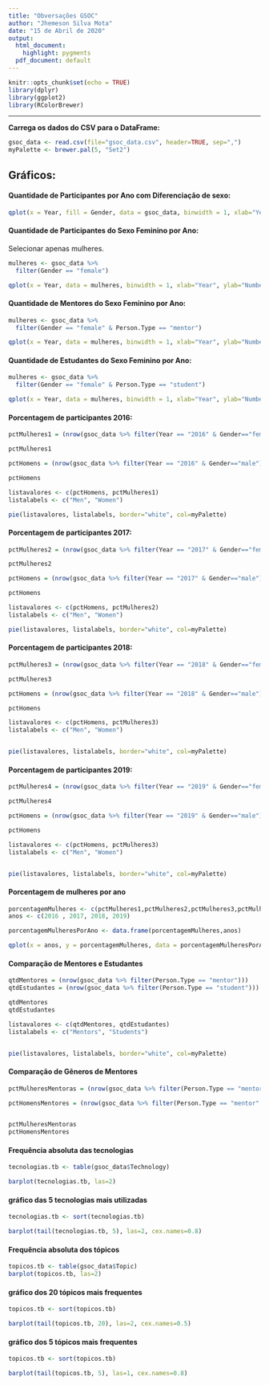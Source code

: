 ```yaml
---
title: "Obversações GSOC"
author: "Jhemeson Silva Mota"
date: "15 de Abril de 2020"
output:
  html_document:
    highlight: pygments
  pdf_document: default
---
```


```r
knitr::opts_chunk$set(echo = TRUE)
library(dplyr)
library(ggplot2)
library(RColorBrewer)
```
* * *

**Carrega os dados do CSV para o DataFrame:**

```r
gsoc_data <- read.csv(file="gsoc_data.csv", header=TRUE, sep=",")
myPalette <- brewer.pal(5, "Set2") 

```

## Gráficos:

#### Quantidade de Participantes por Ano com Diferenciação de sexo:

```r
qplot(x = Year, fill = Gender, data = gsoc_data, binwidth = 1, xlab="Year", ylab="Number of People")

```

#### Quantidade de Participantes do Sexo Feminino por Ano:

Selecionar apenas mulheres.

```r
mulheres <- gsoc_data %>%
  filter(Gender == "female")
```

```r
qplot(x = Year, data = mulheres, binwidth = 1, xlab="Year", ylab="Number of Women") 
```

#### Quantidade de Mentores do Sexo Feminino por Ano:
```r
mulheres <- gsoc_data %>%
  filter(Gender == "female" & Person.Type == "mentor")
```

```r
qplot(x = Year, data = mulheres, binwidth = 1, xlab="Year", ylab="Number of Female Mentors")
```

#### Quantidade de Estudantes do Sexo Feminino por Ano:
```r
mulheres <- gsoc_data %>%
  filter(Gender == "female" & Person.Type == "student")
```

```r
qplot(x = Year, data = mulheres, binwidth = 1, xlab="Year", ylab="Number of Female Students")
```

#### Porcentagem de participantes 2016:

```r
pctMulheres1 = (nrow(gsoc_data %>% filter(Year == "2016" & Gender=="female")) / nrow(gsoc_data %>% filter(Year == "2016"))) * 100

pctMulheres1
```

```r
pctHomens = (nrow(gsoc_data %>% filter(Year == "2016" & Gender=="male")) / nrow(gsoc_data %>% filter(Year == "2016"))) * 100

pctHomens
```

```r
listavalores <- c(pctHomens, pctMulheres1)
listalabels <- c("Men", "Women")

pie(listavalores, listalabels, border="white", col=myPalette)
```

#### Porcentagem de participantes 2017:

```r
pctMulheres2 = (nrow(gsoc_data %>% filter(Year == "2017" & Gender=="female")) / nrow(gsoc_data %>% filter(Year == "2017"))) * 100

pctMulheres2
```

```r
pctHomens = (nrow(gsoc_data %>% filter(Year == "2017" & Gender=="male")) / nrow(gsoc_data %>% filter(Year == "2017"))) * 100

pctHomens
```

```r
listavalores <- c(pctHomens, pctMulheres2)
listalabels <- c("Men", "Women")

pie(listavalores, listalabels, border="white", col=myPalette)
```

#### Porcentagem de participantes 2018:

```r
pctMulheres3 = (nrow(gsoc_data %>% filter(Year == "2018" & Gender=="female")) / nrow(gsoc_data %>% filter(Year == "2018"))) * 100

pctMulheres3
```

```r
pctHomens = (nrow(gsoc_data %>% filter(Year == "2018" & Gender=="male")) / nrow(gsoc_data %>% filter(Year == "2018"))) * 100

pctHomens
```

```r
listavalores <- c(pctHomens, pctMulheres3)
listalabels <- c("Men", "Women")


pie(listavalores, listalabels, border="white", col=myPalette)
```

#### Porcentagem de participantes 2019:

```r
pctMulheres4 = (nrow(gsoc_data %>% filter(Year == "2019" & Gender=="female")) / nrow(gsoc_data %>% filter(Year == "2019"))) * 100

pctMulheres4
```

```r
pctHomens = (nrow(gsoc_data %>% filter(Year == "2019" & Gender=="male")) / nrow(gsoc_data %>% filter(Year == "2019"))) * 100

pctHomens
```

```r
listavalores <- c(pctHomens, pctMulheres3)
listalabels <- c("Men", "Women")


pie(listavalores, listalabels, border="white", col=myPalette)
```

#### Porcentagem de mulheres por ano

```r
porcentagemMulheres <- c(pctMulheres1,pctMulheres2,pctMulheres3,pctMulheres4)
anos <- c(2016 , 2017, 2018, 2019)

porcentagemMulheresPorAno <- data.frame(porcentagemMulheres,anos)

qplot(x = anos, y = porcentagemMulheres, data = porcentagemMulheresPorAno, geom = "line", xlab="Year", ylab="Women Percentage")
```

#### Comparação de Mentores e Estudantes

```r
qtdMentores = (nrow(gsoc_data %>% filter(Person.Type == "mentor")))
qtdEstudantes = (nrow(gsoc_data %>% filter(Person.Type == "student")))

qtdMentores
qtdEstudantes
```

```r
listavalores <- c(qtdMentores, qtdEstudantes)
listalabels <- c("Mentors", "Students")


pie(listavalores, listalabels, border="white", col=myPalette)
```
#### Comparação de Gêneros de Mentores
```r
pctMulheresMentoras = (nrow(gsoc_data %>% filter(Person.Type == "mentor" & Gender=="female")) / nrow(gsoc_data %>% filter(Gender == "female"))) * 100

pctHomensMentores = (nrow(gsoc_data %>% filter(Person.Type == "mentor" & Gender == "male")) / nrow(gsoc_data %>% filter(Gender == "male"))) * 100


pctMulheresMentoras
pctHomensMentores
```

#### Frequência absoluta das tecnologias
```r
tecnologias.tb <- table(gsoc_data$Technology)

barplot(tecnologias.tb, las=2)
```

#### gráfico das 5 tecnologias mais utilizadas
```r
tecnologias.tb <- sort(tecnologias.tb)

barplot(tail(tecnologias.tb, 5), las=2, cex.names=0.8)
```


#### Frequência absoluta dos tópicos
```r
topicos.tb <- table(gsoc_data$Topic)
barplot(topicos.tb, las=2)
```

#### gráfico dos 20 tópicos mais frequentes
```r
topicos.tb <- sort(topicos.tb)

barplot(tail(topicos.tb, 20), las=2, cex.names=0.5)
```

#### gráfico dos 5 tópicos mais frequentes
```r
topicos.tb <- sort(topicos.tb)

barplot(tail(topicos.tb, 5), las=1, cex.names=0.8)
```

